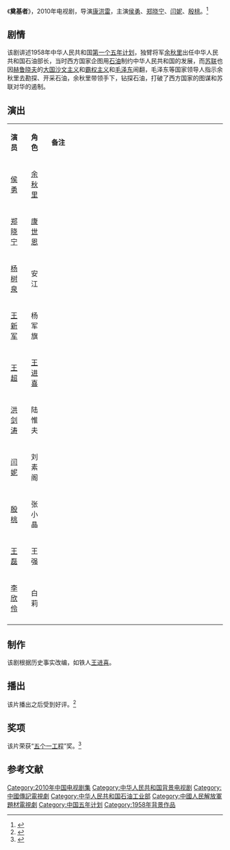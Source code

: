 {{Otheruses|subject=中国大陆电视剧《奠基者》|other=其他同名条目|奠基者}}
{{电视节目信息框
| 名称     = 奠基者
| 别名     = 
| 英文名称 = ''{{lang|en|Founders}}''
| 图片     = Founders poster.jpg
| 图说     = 海报
| 分类     = 古装剧
| 原创者   = 
| 导演     = [[康洪雷|康洪雷]]、张元龙、黄力
| 监制     = 
| 出品人   = 
| 编剧     = [[王功|王功]]、何建民、张燕燕、张晓涛
| 制作人   = 裴庆辰、吴毅
| 摄影     = 甘露
| 演出     = [[侯勇|侯勇]]<br>[[郑晓宁|郑晓宁]]<br>[[闫妮|闫妮]]<br>[[殷桃|殷桃]]
| 配音     =
| 旁白     = 
| 主题曲   = 
| 片尾曲   = 
| 插曲     = 
| 地区     = {{CHNML}}
| 语言     = 普通话
| 集数     = 28集
| 每集长   = 45分钟
| 制作公司 = [[华谊兄弟|华谊兄弟]] 
| 首播地区 = 
| 电视网   = 
| 开始     = 
| 结束     = 
| 先于     = 
| 后于     = 
| 相关剧集 = 
| 官方网站 = 
}}
《'''奠基者'''》，2010年电视剧，导演[[康洪雷|康洪雷]]，主演[[侯勇|侯勇]]、[[郑晓宁|郑晓宁]]、[[闫妮|闫妮]]、[[殷桃|殷桃]]。<ref>{{cite web |url=http://ent.sina.com.cn/v/m/2009-12-29/13302828097.shtml |title=电视剧《奠基者》成为央视一套开年大戏 |date=2009-12-29 |accessdate=2014-03-07 |work=新浪 |archive-date=2019-05-02 |archive-url=https://web.archive.org/web/20190502133709/http://ent.sina.com.cn/v/m/2009-12-29/13302828097.shtml |dead-url=no }}</ref>

== 剧情 ==
该剧讲述1958年中华人民共和国[[第一个五年计划|第一个五年计划]]，独臂将军[[余秋里|余秋里]]出任中华人民共和国石油部长，当时西方国家企图用[[石油|石油]]制约中华人民共和国的发展，而[[苏联|苏联]]也因[[赫鲁晓夫|赫鲁晓夫]]的[[大国沙文主义|大国沙文主义]]和[[霸权主义|霸权主义]]和[[毛泽东|毛泽东]]闹翻，毛泽东等国家领导人指示余秋里去勘探、开采石油，余秋里带领手下，钻探石油，打破了西方国家的图谋和苏联对华的遏制。

== 演出 ==
{|class="wikitable" width="60%"
|- style="background:cornflowerblue; color:white" align=center
|style="width:5%"|'''演员'''||style="width:5%"|'''角色'''||style="width:50%"|'''备注'''
|-
| [[侯勇|侯勇]] || [[余秋里|余秋里]] ||
|-
| [[郑晓宁|郑晓宁]] || [[康世恩|康世恩]] ||
|- 
| [[杨树泉|杨树泉]] || 安江 || 
|- 
| [[王新军_(演员)|王新军]] || 杨军旗 || 
|-
| [[王超|王超]] || [[王进喜|王进喜]] || 
|-
| [[洪剑涛|洪剑涛]] || 陆惟夫 || 
|-
| [[闫妮|闫妮]] || 刘素阁 || 
|-
| [[殷桃|殷桃]] || 张小晶 || 
|- 
| [[王磊|王磊]] || 王强 || 
|- 
| [[李欣伶|李欣伶]] || 白莉 || 
|-
|}

==制作==
该剧根据历史事实改编，如铁人[[王进喜|王进喜]]。

==播出==
该片播出之后受到好评。<ref>{{cite web|url=http://finance.qq.com/a/20100117/000381.htm|title=电视剧《奠基者》受好评|accessdate=2014-03-07|date=2010-01-17|work=腾讯网|archive-date=2019-05-04|archive-url=https://web.archive.org/web/20190504215704/https://finance.qq.com/a/20100117/000381.htm|dead-url=no}}</ref>

==奖项==
该片荣获“[[五个一工程|五个一工程]]”奖。<ref>{{cite web|url=http://news.cnpc.com.cn/system/2012/09/28/001394232.shtml|title=电视剧《奠基者》获“五个一工程”奖|date=2012-09-28|accessdate=2014-03-07|work=中国石油新闻网|deadurl=yes|archiveurl=https://web.archive.org/web/20140307065315/http://news.cnpc.com.cn/system/2012/09/28/001394232.shtml|archivedate=2014-03-07}}</ref>

== 参考文献 ==
{{reflist}}

{{康洪雷}}
{{央视一套电视剧}}

{{DEFAULTSORT:Dian奠基者}}
[[Category:2010年中国电视剧集|Category:2010年中国电视剧集]]
[[Category:中华人民共和国背景电视剧|Category:中华人民共和国背景电视剧]]
[[Category:中國傳記電視劇|Category:中國傳記電視劇]]
[[Category:中华人民共和国石油工业部|Category:中华人民共和国石油工业部]]
[[Category:中國人民解放軍題材電視劇|Category:中國人民解放軍題材電視劇]]
[[Category:中国五年计划|Category:中国五年计划]]
[[Category:1958年背景作品|Category:1958年背景作品]]